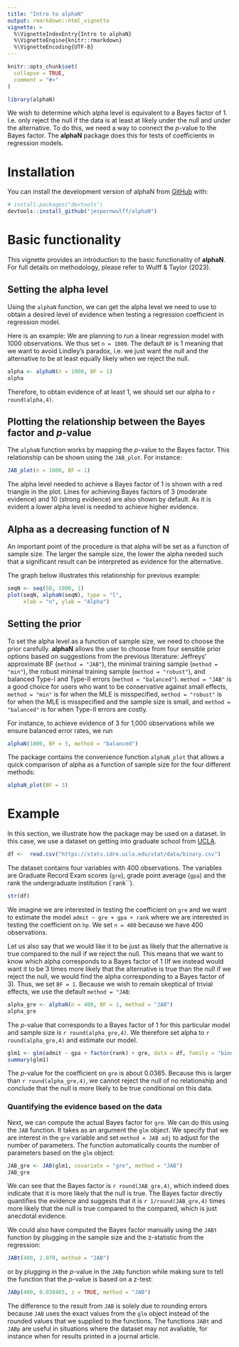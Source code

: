 ```yaml
---
title: "Intro to alphaN"
output: rmarkdown::html_vignette
vignette: >
  %\VignetteIndexEntry{Intro to alphaN}
  %\VignetteEngine{knitr::rmarkdown}
  %\VignetteEncoding{UTF-8}
---
```


```r
knitr::opts_chunk$set(
  collapse = TRUE,
  comment = "#>"
)
```

```r
library(alphaN)
```

We wish to determine which alpha level is equivalent to a Bayes factor of 1. I.e. only reject the null if the data is at least at likely under the null and under the alternative. To do this, we need a way to connect the $p$-value to the Bayes factor. The **alphaN** package does this for tests of coefficients in regression models. 

# Installation

You can install the development version of alphaN from [GitHub](https://github.com/) with:

``` r
# install.packages("devtools")
devtools::install_github("jespernwulff/alphaN")
```

# Basic functionality

This vignette provides an introduction to the basic functionality of **alphaN**. For full details on methodology, please refer to Wulff & Taylor (2023).

## Setting the alpha level

Using the `alphaN` function, we can get the alpha level we need to use to obtain a desired level of evidence when testing a regression coefficient in regression model.

Here is an example: We are planning to run a linear regression model with 1000 observations. We thus set `n = 1000`. The default `BF` is 1 meaning that we want to avoid Lindley's paradox, i.e. we just want the null and the alternative to be at least equally likely when we reject the null. 

```r
alpha <- alphaN(n = 1000, BF = 1)
alpha
```

Therefore, to obtain evidence of at least 1, we should set our alpha to `r round(alpha,4)`.

## Plotting the relationship between the Bayes factor and *p*-value

The `alphaN` function works by mapping the *p*-value to the Bayes factor. This relationship can be shown using the `JAB_plot`. For instance:

```r
JAB_plot(n = 1000, BF = 1)
```

The alpha level needed to achieve a Bayes factor of 1 is shown with a red triangle in the plot. Lines for achieving Bayes factors of 3 (moderate evidence) and 10 (strong evidence) are also shown by default. As it is evident a lower alpha level is needed to achieve higher evidence.

## Alpha as a decreasing function of N

An important point of the procedure is that alpha will be set as a function of sample size. The larger the sample size, the lower the alpha needed such that a significant result can be interpreted as evidence for the alternative. 

The graph below illustrates this relationship for previous example:

```r
seqN <- seq(50, 1000, 1)
plot(seqN, alphaN(seqN), type = "l",
     xlab = "n", ylab = "Alpha")
```

## Setting the prior

To set the alpha level as a function of sample size, we need to choose the prior carefully. **alphaN** allows the user to choose from four sensible prior options based on suggestions from the previous literature: Jeffreys' approximate BF (`method = "JAB"`), the minimal training sample (`method = "min"`), the robust minimal training sample (`method = "robust"`), and balanced Type-I and Type-II errors (`method = "balanced"`). `method = "JAB"` is a good choice for users who want to be conservative against small effects, `method = "min"` is for when the MLE is misspecified, `method = "robust"` is for when the MLE is misspecified and the sample size is small, and `method = "balanced"` is for when Type-II errors are costly.  

For instance, to achieve evidence of 3 for 1,000 observations while we ensure balanced error rates, we run

```r
alphaN(1000, BF = 3, method = "balanced")
```
The package contains the convenience function `alphaN_plot` that allows a quick comparison of alpha as a function of sample size for the four different methods: 

```r
alphaN_plot(BF = 3)
```

# Example 

In this section, we illustrate how the package may be used on a dataset. In this case, we use a dataset on getting into graduate school from [UCLA](https://stats.oarc.ucla.edu/r/dae/logit-regression/).

```r
df <-  read.csv("https://stats.idre.ucla.edu/stat/data/binary.csv")
```

The dataset contains four variables with 400 observations. The variables are Graduate Record Exam scores (`gre`), grade point average (`gpa`) and the rank the undergraduate institution (`rank``).

```r
str(df)
```

We imagine we are interested in testing the coefficient on `gre` and we want to estimate the model `admit ~ gre + gpa + rank` where we are interested in testing the coefficient on `hp`. We set `n = 400` because we have 400 observations.

Let us also say that we would like it to be just as likely that the alternative is true compared to the null if we reject the null. This means that we want to know which alpha corresponds to a Bayes factor of 1 (If we instead would want it to be 3 times more likely that the alternative is true than the null if we reject the null, we would find the alpha corresponding to a Bayes factor of 3). Thus, we set `BF = 1`. Because we wish to remain skeptical of trivial effects, we use the default `method = "JAB`:

```r
alpha_gre <- alphaN(n = 400, BF = 1, method = "JAB")
alpha_gre
```

The *p*-value that corresponds to a Bayes factor of 1 for this particular model and sample size is `r round(alpha_gre,4)`. We therefore set alpha to `r round(alpha_gre,4)` and estimate our model.


```r
glm1 <- glm(admit ~ gpa + factor(rank) + gre, data = df, family = "binomial")
summary(glm1)
```

The *p*-value for the coefficient on `gre` is about 0.0385. Because this is larger than `r round(alpha_gre,4)`, we cannot reject the null of no relationship and conclude that the null is more likely to be true conditional on this data. 

### Quantifying the evidence based on the data

Next, we can compute the actual Bayes factor for `gre`. We can do this using the `JAB` function. It takes as an argument the `glm` object. We specify that we are interest in the `gre` variable and set `method = JAB adj` to adjust for the number of parameters. The function automatically counts the number of parameters based on the `glm` object:

```r
JAB_gre <- JAB(glm1, covariate = "gre", method = "JAB")
JAB_gre
```
We can see that the Bayes factor is `r round(JAB_gre,4)`, which indeed does indicate that it is more likely that the null is true. The Bayes factor directly quantifies the evidence and suggests that it is `r 1/round(JAB_gre,4)` times more likely that the null is true compared to the compared, which is just anecdotal evidence.

We could also have computed the Bayes factor manually using the `JABt` function by plugging in the sample size and the z-statistic from the regression:

```r
JABt(400, 2.070, method = "JAB")
```
or by plugging in the $p$-value in the `JABp` function while making sure to tell the function that the $p$-value is based on a z-test:

```r
JABp(400, 0.038465, z = TRUE, method = "JAB")
```

The difference to the result from `JAB` is solely due to rounding errors because `JAB` uses the exact values from the `glm` object instead of the rounded values that we supplied to the functions. The functions `JABt` and `JABp` are useful in situations where the dataset may not avaliable, for instance when for results printed in a journal article.


